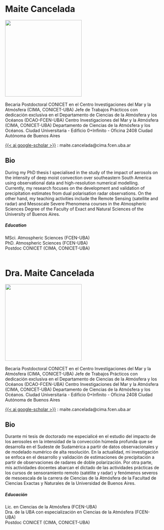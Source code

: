 ::: {.content-visible when-profile="english"}

<h1>Maite Cancelada</h1>

![](images/cancelada.jpeg){width=250} \
\
Becaria Postdoctoral CONICET en el Centro Investigaciones del Mar y la Atmósfera (CIMA, CONICET-UBA)
Jefe de Trabajos Prácticos con dedicación exclusiva en el Departamento de Ciencias de la Atmósfera y los Océanos (DCAO-FCEN-UBA)
Centro Investigaciones del Mar y la Atmósfera (CIMA, CONICET-UBA)
Departamento de Ciencias de la Atmósfera y los Océanos.
Ciudad Universitaria - Edificio 0+Infinito - Oficina 2408 Ciudad Autónoma de Buenos Aires

[{{< ai google-scholar   >}}</i>](https://scholar.google.com/citations?user=p1KJgZkAAAAJ&hl=en
) <i class="bi bi-inbox"></i>: maite.cancelada@cima.fcen.uba.ar \


<style>
  .fa-twitter {
    color: #0077CC;
    font-size: 25px;
  }
</style>

<style>
  .ai-google-scholar {
    color: #000000;
    font-size: 25px;
  }
</style>

<h2>Bio</h2>
During my PhD thesis I specialised in the study of the impact of aerosols on the intensity of deep moist convection over southeastern South America using observational data and high-resolution numerical modelling. Currently, my research focuses on the development and validation of precipitation estimates from dual polarisation radar observations. On the other hand, my teaching activities include the Remote Sensing (satellite and radar) and Mesoscale Severe Phenomena courses in the Atmospheric Sciences Degree of the Faculty of Exact and Natural Sciences of the University of Buenos Aires.

<h5>Education</h5>
MSci. Atmospheric Sciences (FCEN-UBA) \
PhD. Atmospheric Sciences (FCEN-UBA) \
Postdoc CONICET (CIMA, CONICET-UBA) \
\ 

:::



::: {.content-visible when-profile="spanish"}

<h1>Dra. Maite Cancelada</h1>

![](images/cancelada.jpeg){width=250} \
\
Becaria Postdoctoral CONICET en el Centro Investigaciones del Mar y la Atmósfera (CIMA, CONICET-UBA)
Jefe de Trabajos Prácticos con dedicación exclusiva en el Departamento de Ciencias de la Atmósfera y los Océanos (DCAO-FCEN-UBA)
Centro Investigaciones del Mar y la Atmósfera (CIMA, CONICET-UBA)
Departamento de Ciencias de la Atmósfera y los Océanos.
Ciudad Universitaria - Edificio 0+Infinito - Oficina 2408 Ciudad Autónoma de Buenos Aires

[{{< ai google-scholar   >}}</i>](https://scholar.google.com/citations?user=p1KJgZkAAAAJ&hl=en
) <i class="bi bi-inbox"></i>: maite.cancelada@cima.fcen.uba.ar \


<style>
  .fa-twitter {
    color: #0077CC;
    font-size: 25px;
  }
</style>

<style>
  .ai-google-scholar {
    color: #000000;
    font-size: 25px;
  }
</style>

<h2>Bio</h2>

Durante mi tesis de doctorado me especialicé en el estudio del impacto de los aerosoles en la intensidad de la convección húmeda profunda que se desarrolla en el Sudeste de Sudamérica a partir de datos observacionales y de modelado numérico de alta resolución. En la actualidad, mi investigación se enfoca en el desarrollo y validación de estimaciones de precipitación a partir de observaciones de radares de doble polarización. Por otra parte, mis actividades docentes abarcan el dictado de las actividades prácticas de los cursos de sensoramiento remoto (satélite y radar) y fenómenos severos de mesoescala de la carrera de Ciencias de la Atmósfera de la Facultad de Ciencias Exactas y Naturales de la Universidad de Buenos Aires.

<h5>Educación</h5>

Lic. en Ciencias de la Atmósfera (FCEN-UBA)\
Dra. de la UBA con especialización en Ciencias de la Atmósfera (FCEN-UBA)\
Postdoc CONICET (CIMA, CONICET-UBA)\ 
\ 

:::
